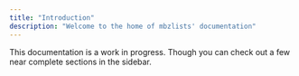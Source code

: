 ```yaml
---
title: "Introduction"
description: "Welcome to the home of mbzlists' documentation"
---
```


This documentation is a work in progress. Though you can check out a few near complete sections in the sidebar.